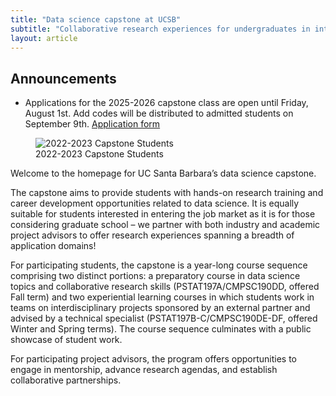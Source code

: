 ```yaml
---
title: "Data science capstone at UCSB"
subtitle: "Collaborative research experiences for undergraduates in interdisciplinary data science, computational science, and statistics"
layout: article
---
```


::: callout-note
## Announcements


-   Applications for the 2025-2026 capstone class are open until Friday, August 1st. Add codes will be distributed to admitted students on September 9th.  [Application form](https://docs.google.com/forms/d/e/1FAIpQLSe0tNoWXC9GKBHxhlqxRxq6Q61iQh0HW-sN_px5emVEphY4Fg/viewform?usp=sharing)
<!-- -   [Interest form](https://forms.gle/kD9v9sJ5V2XxNF9N6) for project sponsorship proposals now available; read more on our [info for sponsors page](info-for-sponsors.qmd) -->
<!-- -   2022-2023 capstone posters are now available on the [projects page](projects/projects-22-23.qmd) -->
:::

![2022-2023 Capstone Students](img/2023-group-photo.jpg)

Welcome to the homepage for UC Santa Barbara's data science capstone.

The capstone aims to provide students with hands-on research training and career development opportunities related to data science. It is equally suitable for students interested in entering the job market as it is for those considering graduate school -- we partner with both industry and academic project advisors to offer research experiences spanning a breadth of application domains!

For participating students, the capstone is a year-long course sequence comprising two distinct portions: a preparatory course in data science topics and collaborative research skills (PSTAT197A/CMPSC190DD, offered Fall term) and two experiential learning courses in which students work in teams on interdisciplinary projects sponsored by an external partner and advised by a technical specialist (PSTAT197B-C/CMPSC190DE-DF, offered Winter and Spring terms). The course sequence culminates with a public showcase of student work.

For participating project advisors, the program offers opportunities to engage in mentorship, advance research agendas, and establish collaborative partnerships.
